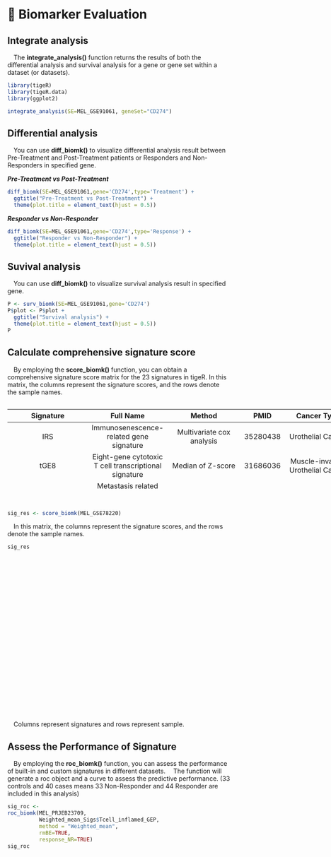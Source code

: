 # 🚩 Biomarker Evaluation

## Integrate analysis
 The **integrate_analysis()** function returns the results of both the differential analysis and survival analysis for a gene or gene set within a dataset (or datasets).
```{r include=FALSE}
library(tigeR)
library(tigeR.data)
library(ggplot2)
```

```{r echo=TRUE}
integrate_analysis(SE=MEL_GSE91061, geneSet="CD274")
```

## Differential analysis
 You can use **diff_biomk()** to visualize differential analysis result between Pre-Treatment and Post-Treatment patients or Responders and Non-Responders in specified gene.

***Pre-Treatment vs Post-Treatment***

```{r echo=TRUE}         
diff_biomk(SE=MEL_GSE91061,gene='CD274',type='Treatment') +
  ggtitle("Pre-Treatment vs Post-Treatment") +
  theme(plot.title = element_text(hjust = 0.5)) 
```

***Responder vs Non-Responder***

```{r echo=TRUE}         
diff_biomk(SE=MEL_GSE91061,gene='CD274',type='Response') +
  ggtitle("Responder vs Non-Responder") +
  theme(plot.title = element_text(hjust = 0.5))
```

## Suvival analysis
 You can use **diff_biomk()** to visualize survival analysis result in specified gene.

```{r echo=TRUE, message=FALSE, warning=FALSE}
P <- surv_biomk(SE=MEL_GSE91061,gene='CD274')
P$plot <- P$plot +
  ggtitle("Survival analysis") +
  theme(plot.title = element_text(hjust = 0.5))
P
```

## Calculate comprehensive signature score

 By employing the **score_biomk()** function, you can obtain a comprehensive signature score matrix for the 23 signatures in tigeR.
In this matrix, the columns represent the signature scores, and the rows denote the sample names.

<div style="max-width: 200%; width:780px; height:200px; overflow: scroll">
|Signature|Full Name|Method|PMID|Cancer Type|
|:----:|:-----:|:-------------------------------------:|:------:|:-------:|
|IRS|Immunosenescence-related gene signature|Multivariate cox analysis|35280438|Urothelial Cancer|
|tGE8|Eight-gene cytotoxic T cell transcriptional signature|Median of Z-score|31686036|Muscle-invasive Urothelial Cancer|
|MEMTS|Metastasis related epithelial-mesenchymal transition signature|Average mean|35769483|Gastric Cancer|
|PRGScore|Pyroptosis-related gene score|Average mean|35479097|Urothelial Cancer; Melanoma|
|Angiogenesis|Angiogenesis|Average mean|29867230|Metastatic Renal Cell Carcinoma|
|Teffector|T-effector response|Average mean|29867230|Metastatic Renal Cell Carcinoma|
|Myeloid_inflammatory|Myeloid inflammatory gene expression signatures|Average mean|29867230|Metastatic Renal Cell Carcinoma|
|IFNG_Sig|IFNG-response gene expression signature|Average mean|29150430|Melanoma|
|TLS|Gene signature associated with tertiary lymphoid structures|Weighted mean|31942071|Melanoma|
|MSKCC|Signature constructed based on the Memorial Sloan Kettering Cancer Center ICI cohort|Weighted mean|34421886|Bladder Cancer|
|LMRGPI|Lipid metabolism-related gene prognostic index|Weighted mean|35582412|Urothelial Cancer|
|PRS|Pyroptosis-related risk score|Weighted mean|35085103|Breast Carcinoma|
|Stemness_signature|Stemness-relevant prognostic gene signature|Weighted mean|35681225|Colorectal Cancer;Urothelial Cancer;Melanoma|
|GRIP|Genes related to both inflammation and pyroptosis|Weighted mean|35492358|Melanoma|
|IPS|Immune prognostic signature|Weighted mean|32572951|Glioblastoma|
|Tcell_inflamed_GEP|T cell-inflamed gene expression profile|Weighted mean|30309915|Pan-tumor|
|DDR|DNA damage response|Z-score; PCA|29443960|Urothelial Cancer|
|CD8Teffector|CD8 T effector|Z-score; PCA|29443960|Non-small Cell Lung Carcinoma|
|CellCycleReg|Cell cycle regulator gene set|Z-score; PCA|29443960|Urothelial Cancer|
|PanFTBRs|Pan tissue fibroblast TGF-β response signature|Z-score; PCA|29443960|Urothelial Cancer|
|EMT1|Epithelial-to-mesenchymal transition signature 1|Z-score; PCA|29443960|Urothelial Cancer|
|EMT2|Epithelial-to-mesenchymal transition signature 2|Z-score; PCA|29443960|Urothelial Cancer|
|EMT3|Epithelial-to-mesenchymal transition signature 3|Z-score; PCA|29443960|Urothelial Cancer|
</div>
 
```{r eval=TRUE, message=FALSE, warning=FALSE}
sig_res <- score_biomk(MEL_GSE78220)
```
 In this matrix, the columns represent the signature scores, and the rows denote the sample names.
<div style="width:780px; height:400px; overflow-y: scroll; overflow-x: hidden;">
```{r echo=TRUE, message=FALSE, warning=FALSE}
sig_res
```
</div>
 Columns represent signatures and rows represent sample.

## Assess the Performance of Signature

 By employing the **roc_biomk()** function, you can assess the performance of built-in and custom signatures in different datasets.
 The function will generate a roc object and a curve to assess the predictive performance. (33 controls and 40 cases means 33 Non-Responder and 44 Responder are included in this analysis)

```{r echo=TRUE, message=FALSE, warning=FALSE}
sig_roc <- 
roc_biomk(MEL_PRJEB23709,
          Weighted_mean_Sigs$Tcell_inflamed_GEP,
          method = "Weighted_mean",
          rmBE=TRUE,
          response_NR=TRUE)
sig_roc
```
